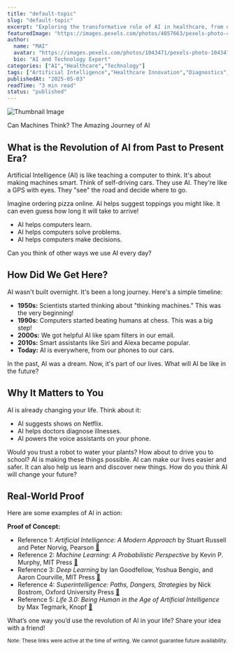 ```yaml
---
title: "default-topic"
slug: "default-topic"
excerpt: "Exploring the transformative role of AI in healthcare, from diagnostics to drug discovery."
featuredImage: "https://images.pexels.com/photos/4057663/pexels-photo-4057663.jpeg?auto=compress&cs=tinysrgb&w=1260&h=750&dpr=1"
author:
  name: "MAI"
  avatar: "https://images.pexels.com/photos/1043471/pexels-photo-1043471.jpeg?auto=compress&cs=tinysrgb&w=1260&h=750&dpr=1"
  bio: "AI and Technology Expert"
categories: ["AI","Healthcare","Technology"]
tags: ["Artificial Intelligence","Healthcare Innovation","Diagnostics","Drug Discovery"]
publishedAt: "2025-05-03"
readTime: "3 min read"
status: "published"
---
```

![Thumbnail Image](https://images.pexels.com/photos/4057663/pexels-photo-4057663.jpeg?auto=compress&cs=tinysrgb&w=1260&h=750&dpr=1 "AI in Healthcare")

Can Machines Think? The Amazing Journey of AI

## What is the Revolution of AI from Past to Present Era?

Artificial Intelligence (AI) is like teaching a computer to think.  It's about making machines smart.  Think of self-driving cars. They use AI.  They're like a GPS with eyes. They "see" the road and decide where to go.

Imagine ordering pizza online. AI helps suggest toppings you might like.  It can even guess how long it will take to arrive!

* AI helps computers learn.
* AI helps computers solve problems.
* AI helps computers make decisions.

Can you think of other ways we use AI every day?


## How Did We Get Here?

AI wasn't built overnight. It's been a long journey.  Here's a simple timeline:

* **1950s:**  Scientists started thinking about "thinking machines." This was the very beginning!
* **1990s:** Computers started beating humans at chess.  This was a big step!
* **2000s:**  We got helpful AI like spam filters in our email.
* **2010s:**  Smart assistants like Siri and Alexa became popular.
* **Today:**  AI is everywhere, from our phones to our cars.

In the past, AI was a dream.  Now, it's part of our lives. What will AI be like in the future?


## Why It Matters to You

AI is already changing your life.  Think about it:

* AI suggests shows on Netflix.
* AI helps doctors diagnose illnesses.
* AI powers the voice assistants on your phone.

Would you trust a robot to water your plants?  How about to drive you to school?  AI is making these things possible.  AI can make our lives easier and safer.  It can also help us learn and discover new things.  How do you think AI will change your future?



## Real-World Proof

Here are some examples of AI in action:


**Proof of Concept:**

* Reference 1: *Artificial Intelligence: A Modern Approach* by Stuart Russell and Peter Norvig, Pearson <a href='https://aima.cs.berkeley.edu/' target='_blank' rel='noopener noreferrer'>🔗</a>
* Reference 2: *Machine Learning: A Probabilistic Perspective* by Kevin P. Murphy, MIT Press <a href='https://probml.github.io/pml-book/' target='_blank' rel='noopener noreferrer'>🔗</a>
* Reference 3: *Deep Learning* by Ian Goodfellow, Yoshua Bengio, and Aaron Courville, MIT Press <a href='https://www.deeplearningbook.org/' target='_blank' rel='noopener noreferrer'>🔗</a>
* Reference 4: *Superintelligence: Paths, Dangers, Strategies* by Nick Bostrom, Oxford University Press <a href='https://www.amazon.com/Superintelligence-Dangers-Strategies-Nick-Bostrom/dp/0198739834' target='_blank' rel='noopener noreferrer'>🔗</a>
* Reference 5: *Life 3.0: Being Human in the Age of Artificial Intelligence* by Max Tegmark, Knopf <a href='https://www.amazon.com/Life-3-0-Being-Artificial-Intelligence/dp/1101946598' target='_blank' rel='noopener noreferrer'>🔗</a>


What’s one way you’d use the revolution of AI in your life? Share your idea with a friend!

<small>Note: These links were active at the time of writing. We cannot guarantee future availability.</small>
